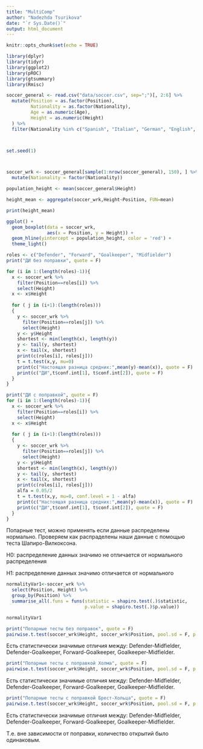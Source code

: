 ---
title: "MultiComp"
author: "Nadezhda Tsurikova"
date: "`r Sys.Date()`"
output: html_document
---

```{r setup, include=FALSE}

knitr::opts_chunk$set(echo = TRUE)

library(dplyr)
library(tidyr)
library(ggplot2)
library(pROC)
library(gtsummary)
library(Rmisc)

```


```{r}
soccer_general <- read.csv("data/soccer.csv", sep=";")[, 2:6] %>% 
  mutate(Position = as.factor(Position), 
         Nationality = as.factor(Nationality), 
         Age = as.numeric(Age), 
         Height = as.numeric(Height)
  ) %>% 
  filter(Nationality %in% c("Spanish", "Italian", "German", "English", "Argentinian")) 



set.seed(1) 



soccer_wrk <- soccer_general[sample(1:nrow(soccer_general), 150), ] %>% 
  mutate(Nationality = factor(Nationality))
```




```{r}
population_height <- mean(soccer_general$Height)

height_mean <- aggregate(soccer_wrk,Height~Position, FUN=mean)

print(height_mean)
```

```{r}
ggplot() +
  geom_boxplot(data = soccer_wrk,
               aes(x = Position, y = Height)) +
  geom_hline(yintercept = population_height, color = 'red') +
  theme_light()
```



```{r}
roles <- c("Defender", "Forward", "Goalkeeper", "Midfielder")
print("ДИ без поправки", quote = F)

for (i in 1:(length(roles)-1)){
  x <- soccer_wrk %>%
    filter(Position==roles[i]) %>% 
    select(Height)
  x <- x$Height
  
  for ( j in (i+1):(length(roles)))
  {
    y <- soccer_wrk %>%
      filter(Position==roles[j]) %>% 
      select(Height)
    y <- y$Height
    shortest <- min(length(x), length(y))
    y <- tail(y, shortest)
    x <- tail(x, shortest)
    print(c(roles[i], roles[j]))
    t = t.test(x,y, mu=0)
    print(c("Настоящая разница средних:",mean(y)-mean(x)), quote = F)
    print(c("ДИ",t$conf.int[1], t$conf.int[2]), quote = F)
  }
}
```


```{r}
print("ДИ с поправкой", quote = F)
for (i in 1:(length(roles)-1)){
  x <- soccer_wrk %>%
    filter(Position==roles[i]) %>% 
    select(Height)
  x <- x$Height
  
  for ( j in (i+1):(length(roles)))
  {
    y <- soccer_wrk %>%
      filter(Position==roles[j]) %>% 
      select(Height)
    y <- y$Height
    shortest <- min(length(x), length(y))
    y <- tail(y, shortest)
    x <- tail(x, shortest)
    print(c(roles[i], roles[j]))
    alfa = 0.05/2
    t = t.test(x,y, mu=0, conf.level = 1 - alfa)
    print(c("Настоящая разница средних:",mean(y)-mean(x)), quote = F)
    print(c("ДИ",t$conf.int[1], t$conf.int[2]), quote = F)
  }
}
```

Попарные тест, можно применять если данные распределены нормально.
Проверяем как распраделены наши данные с помощью теста Шапиро-Вилкоксона.

H0: распределение данных значимо не отличается от нормального распределения

H1: распределение данных значимо отличается от нормального

```{r}
normalityVar1<-soccer_wrk %>%
  select(Position, Height) %>%
  group_by(Position) %>%
  summarise_all(.funs = funs(statistic = shapiro.test(.)$statistic, 
                             p.value = shapiro.test(.)$p.value))

normalityVar1

```

```{r}
print("Попарные тесты без поправок", quote = F)
pairwise.t.test(soccer_wrk$Height, soccer_wrk$Position, pool.sd = F, p.adjust.method = "none")
```

Есть статистически значимые отличия между: Defender-Midfielder, Defender-Goalkeeper, Forward-Goalkeeper, Goalkeeper-Midfielder. 


```{r}
print("Попарные тесты c поправкой Холма", quote = F)
pairwise.t.test(soccer_wrk$Height, soccer_wrk$Position, pool.sd = F, p.adjust.method = "holm")
```


Есть статистически значимые отличия между: Defender-Midfielder, Defender-Goalkeeper, Forward-Goalkeeper, Goalkeeper-Midfielder. 



```{r}
print("Попарные тесты c поправкой Брест-Хольца", quote = F)
pairwise.t.test(soccer_wrk$Height, soccer_wrk$Position, pool.sd = F, p.adjust.method = "BH")
```

Есть статистически значимые отличия между: Defender-Midfielder, Defender-Goalkeeper, Forward-Goalkeeper, Goalkeeper-Midfielder. 

Т.е. вне зависимости от поправки, количество открытий было одинаковым.
